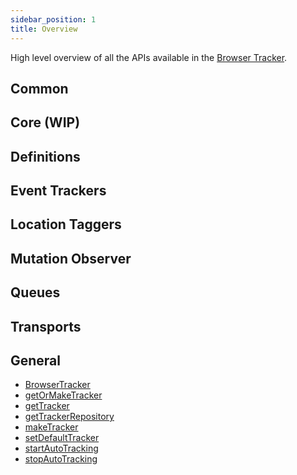 ```yaml
---
sidebar_position: 1
title: Overview
---
```



High level overview of all the APIs available in the [Browser Tracker](#TODO).

## Common
<CommonOverview />

## Core (WIP)
<CoreOverview />

## Definitions
<DefinitionsOverview />

## Event Trackers
<EventTrackersOverview />

## Location Taggers
<LocationTaggersOverview />

## Mutation Observer
<MutationObserverOverview />

## Queues
<QueuesOverview />

## Transports
<TransportsOverview />

## General
- [BrowserTracker](/tracking/api-reference/BrowserTracker.md)
- [getOrMakeTracker](/tracking/api-reference/getOrMakeTracker.md)
- [getTracker](/tracking/api-reference/getTracker.md)
- [getTrackerRepository](/tracking/api-reference/getTrackerRepository.md)
- [makeTracker](/tracking/api-reference/makeTracker.md)
- [setDefaultTracker](/tracking/api-reference/setDefaultTracker.md)
- [startAutoTracking](/tracking/api-reference/startAutoTracking.md)
- [stopAutoTracking](/tracking/api-reference/stopAutoTracking.md)
